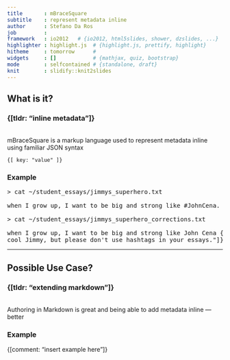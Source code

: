 ```yaml
---
title       : mBraceSquare
subtitle    : represent metadata inline
author      : Stefano Da Ros
job         : 
framework   : io2012   # {io2012, html5slides, shower, dzslides, ...}
highlighter : highlight.js  # {highlight.js, prettify, highlight}
hitheme     : tomorrow      # 
widgets     : []            # {mathjax, quiz, bootstrap}
mode        : selfcontained # {standalone, draft}
knit        : slidify::knit2slides
---
```


## What is it?
### {[tldr: "inline metadata"]}
<br />
mBraceSquare is a markup language used to represent metadata inline using familiar JSON syntax

    {[ key: "value" ]}
    
### Example
<pre>> cat ~/student_essays/jimmys_superhero.txt

when I grow up, I want to be big and strong like #JohnCena.

> cat ~/student_essays/jimmys_superhero_corrections.txt

when I grow up, I want to be big and strong like John Cena {[comment: "I know it sounds
cool Jimmy, but please don't use hashtags in your essays."]}.</pre>

--- 

## Possible Use Case?
### {[tldr: "extending markdown"]}
<br />
Authoring in Markdown is great and being able to add metadata inline — better

### Example
{[comment: "insert example here"]}



